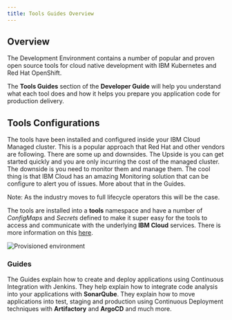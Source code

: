 ```yaml
---
title: Tools Guides Overview
---
```


## Overview

The Development Environment contains a number of popular and proven open source tools for cloud native development with IBM Kubernetes and Red Hat OpenShift.

The **Tools Guides** section of the **Developer Guide** will help you understand what each tool does and how it helps you prepare you application code for production delivery.

## Tools Configurations

The tools have been installed and configured inside your IBM Cloud Managed cluster. This is a popular approach that Red Hat and other vendors are following. There are some up and downsides. The Upside is you can get started quickly and you are only incurring the cost of the managed cluster. The downside is you need to monitor them and manage them. The cool thing is that IBM Cloud has an amazing Monitoring solution that can be configure to alert you of issues. More about that in the Guides.

Note: As the industry moves to full lifecycle operators this will be the case.

The tools are installed into a **tools** namespace and have a number of _ConfigMaps_ and _Secrets_ defined to make it super easy for the tools to access and communicate with the underlying **IBM Cloud** services. There is more information on this [here](/guides/cluster-config).

![Provisioned environment](catalyst-provisioned-environment.png)

### Guides

The Guides explain how to create and deploy applications using Continuous Integration with Jenkins. They help explain how to integrate code analysis into your applications with **SonarQube**. They explain how to move applications into test, staging and production using Continuous Deployment techniques with **Artifactory** and **ArgoCD** and much more.
